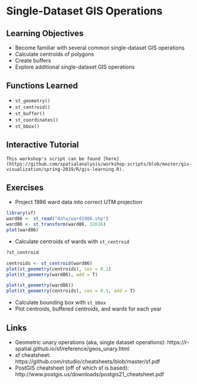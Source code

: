 # Single-Dataset GIS Operations

## Learning Objectives

- Become familiar with several common single-dataset GIS operations
- Calculate centroids of polygons
- Create buffers
- Explore additional single-dataset GIS operations

## Functions Learned
- `st_geometry()`
- `st_centroid()`
- `st_buffer()`
- `st_coordinates()`
- `st_bbox()`

## Interactive Tutorial

```block
This workshop's script can be found [here](https://github.com/spatialanalysis/workshop-scripts/blob/master/gis-visualization/spring-2019/R/gis-learning.R).
```

## Exercises

- Project 1986 ward data into correct UTM projection
```r
library(sf)
ward86 <- st_read("data/ward1986.shp")
ward86 <- st_transform(ward86, 32616)
plot(ward86)
```

- Calculate centroids of wards with `st_centroid`
```r
?st_centroid

centroids <- st_centroid(ward86)
plot(st_geometry(centroids), cex = 0.1)
plot(st_geometry(ward86), add = T)
```

```r
plot(st_geometry(ward86))
plot(st_geometry(centroids), cex = 0.1, add = T)
```

- Calculate bounding box with `st_bbox`
- Plot centroids, buffered centroids, and wards for each year

## Links
- Geometric unary operations (aka, single dataset operations): https://r-spatial.github.io/sf/reference/geos_unary.html
- sf cheatsheet: https://github.com/rstudio/cheatsheets/blob/master/sf.pdf
- PostGIS cheatsheet (off of which sf is based): http://www.postgis.us/downloads/postgis21_cheatsheet.pdf